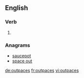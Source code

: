 ==English==

===Verb===
{{head|en}}

# {{en-third-person singular of|outpace}}

===Anagrams===
* [[saucepot#English|saucepot]]
* [[space out#English|space out]]

[[de:outpaces]]
[[fr:outpaces]]
[[vi:outpaces]]